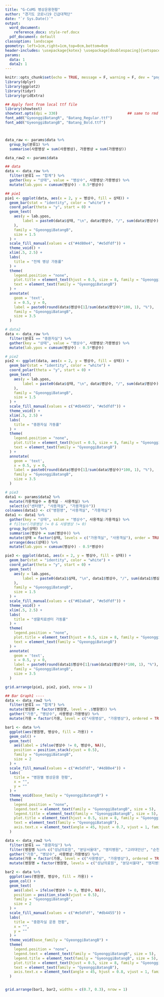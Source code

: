 ```yaml
---
title: "G-CoMS 병상운용현황"
author: "경기도 코로나19 긴급대책단"
date: "`r Sys.Date()`"
output:
  word_document:
    reference_docx: style-ref.docx
  pdf_document: default
classoption: landscape
geometry: left=1cm,right=1cm,top=0cm,bottom=0cm
header-includes: \usepackage{kotex} \usepackage[doublespacing]{setspace} \usepackage{multirow} 
params:
  data: 1
  data2: 1
---
```

  


```r
knitr::opts_chunk$set(echo = TRUE, message = F, warning = F, dev = "png", fig.showtext=TRUE)
library(dplyr)
library(ggplot2)
library(tidyr)
library(gridExtra)

## Apply font from local ttf file
library(showtext)
showtext.opts(dpi = 330)                                ## same to rmd chunk
font_add("GyeonggiBatangR", "Batang_Regular.ttf")
font_add("GyeonggiBatangB", "Batang_Bold.ttf")



data_raw <- params$data %>%
  group_by(분류1) %>%
  summarise(사용병상 = sum(사용병상), 가용병상 = sum(가용병상)) 

data_raw2 <- params$data
```

```r
## data
data <- data_raw %>%
  filter(분류1 == "합계") %>%
  gather(key = "상태", value = "병상수", 사용병상:가용병상) %>%
  mutate(lab.ypos = cumsum(병상수) - 0.5*병상수)

## pie1
pie1 <- ggplot(data, aes(x = 2, y = 병상수, fill = 상태)) +
  geom_bar(stat = "identity", color = "white") +
  coord_polar(theta = "y", start = 0) +
  geom_text(
    aes(y = lab.ypos, 
        label = paste0(data$상태, "\n", data$병상수, "/", sum(data$병상수))
    ),
    family = "GyeonggiBatangB",
    size = 1.5
  ) +
  scale_fill_manual(values = c("#4d80e4", "#e5dfdf")) +
  theme_void() +
  xlim(.5, 2.5) +
  labs(
    title = "전체 병상 가동률"
  ) +
  theme(
    legend.position = "none",
    plot.title = element_text(hjust = 0.5, size = 8, family = "GyeonggiBatangB"),
    text = element_text(family = "GyeonggiBatangB")
  ) +
  annotate(
    geom = 'text', 
    x = 0.5, y = 0, 
    label = paste0(round(data$병상수[1]/sum(data$병상수)*100, 1), "%"),
    family = "GyeonggiBatangB",
    size = 3.5
  )

# data2
data <- data_raw %>%
  filter(분류1 == "중환자실") %>%
  gather(key = "상태", value = "병상수", 사용병상:가용병상) %>%
  mutate(lab.ypos = cumsum(병상수) - 0.5*병상수)

# pie2
pie2 <- ggplot(data, aes(x = 2, y = 병상수, fill = 상태)) +
  geom_bar(stat = "identity", color = "white") +
  coord_polar(theta = "y", start = 0) +
  geom_text(
    aes(y = lab.ypos, 
        label = paste0(data$상태, "\n", data$병상수, "/", sum(data$병상수))
    ),
    family = "GyeonggiBatangB",
    size = 1.5
  ) +
  scale_fill_manual(values = c("#db4455", "#e5dfdf")) +
  theme_void() +
  xlim(.5, 2.5) +
  labs(
    title = "중환자실 가동률"
  ) +
  theme(
    legend.position = "none",
    plot.title = element_text(hjust = 0.5, size = 8, family = "GyeonggiBatangB"),
    text = element_text(family = "GyeonggiBatangB")
  ) +
  annotate(
    geom = 'text', 
    x = 0.5, y = 0, 
    label = paste0(round(data$병상수[1]/sum(data$병상수)*100, 1), "%"),
    family = "GyeonggiBatangB",
    size = 3.5
  )

# pie3
data1 <- params$data2 %>%
  mutate(가용객실수 = 총객실 - 사용객실) %>%
  select(c("센터명", "사용객실", "가용객실수"))
colnames(data1) <- c("병원명", "사용객실", "가용객실")
data1 <- data1 %>%
  gather(key = "상태", value = "병상수", 사용객실:가용객실) %>%
  # filter(가용병상 != 0 & 사용병상 != 0)
  group_by(상태) %>%
  summarise(병상수 = sum(병상수)) %>%
  mutate(상태 = factor(상태, levels = c("가용객실", "사용객실"), order = TRUE)) %>%
  arrange(desc(상태)) %>%
  mutate(lab.ypos = cumsum(병상수) - 0.5*병상수) 

pie3 <- ggplot(data1, aes(x = 2, y = 병상수, fill = 상태)) +
  geom_bar(stat = "identity", color = "white") +
  coord_polar(theta = "y", start = 0) +
  geom_text(
    aes(y = lab.ypos, 
        label = paste0(data1$상태, "\n", data1$병상수, "/", sum(data1$병상수))
    ),
    family = "GyeonggiBatangB",
    size = 1.5
  ) +
  scale_fill_manual(values = c("#02a8a8", "#e5dfdf")) +
  theme_void() +
  xlim(.5, 2.5) +
  labs(
    title = "생활치료센터 가동률"
  ) +
  theme(
    legend.position = "none",
    plot.title = element_text(hjust = 0.5, size = 8, family = "GyeonggiBatangB"),
    text = element_text(family = "GyeonggiBatangB")
  ) +
  annotate(
    geom = 'text', 
    x = 0.5, y = 0, 
    label = paste0(round(data1$병상수[1]/sum(data1$병상수)*100, 1), "%"),
    family = "GyeonggiBatangB",
    size = 3.5
  )

grid.arrange(pie1, pie2, pie3, nrow = 1)
```

```r
## Bar Graph1 ----
data <- data_raw2 %>%
  filter(분류1 == "합계") %>%
  mutate(병원명 = factor(병원명, level = .$병원명)) %>%
  gather("가용", "병상수", 사용병상:가용병상) %>%
  mutate(가용 = factor(가용, level = c("사용병상", "가용병상"), ordered = TRUE))

bar1 <- data %>%
  ggplot(aes(병원명, 병상수, fill = 가용)) +
  geom_col() +
  geom_text(
    aes(label = ifelse(병상수 != 0, 병상수, NA)), 
    position = position_stack(vjust = 0.5),
    family = "GyeonggiBatangB",
    size = 2
  ) +
  scale_fill_manual(values = c("#e5dfdf", "#4d80e4")) +
  labs(
    title = "병원별 병상운용 현황",
    x = "",
    y = ""
  ) +
  theme_void(base_family = "GyeonggiBatangB") +
  theme(
    legend.position = "none",
    legend.text = element_text(family = "GyeonggiBatangB", size = 5),
    legend.title = element_text(family = "GyeonggiBatangB", size = 5),
    plot.title = element_text(hjust = 0.5, size = 8, family = "GyeonggiBatangB"),
    text = element_text(family = "GyeonggiBatangB"),
    axis.text.x = element_text(angle = 45, hjust = 0.7, vjust = 1, family = "GyeonggiBatangB", size = 5),
  )

data <- data_raw2 %>%
  filter(분류1 == "중환자실") %>%
  filter(병원명 %in% c("성남의료원", "분당서울대", "명지병원", "고려대안산", "순천향부천", "아주대병원", "한림대성심", "일산병원")) %>%
  gather("가용", "병상수", 사용병상:가용병상) %>%
  mutate(가용 = factor(가용, level = c("사용병상", "가용병상"), ordered = TRUE)) %>%
  mutate(병원명 = factor(병원명, levels = c("성남의료원", "분당서울대", "명지병원", "고려대안산", "순천향부천", "아주대병원", "한림대성심", "일산병원")))

bar2 <- data %>%
  ggplot(aes(병원명, 병상수, fill = 가용)) +
  geom_col() +
  geom_text(
    aes(label = ifelse(병상수 != 0, 병상수, NA)), 
    position = position_stack(vjust = 0.5),
    family = "GyeonggiBatangB",
    size = 2
  ) +
  scale_fill_manual(values = c("#e5dfdf", "#db4455")) +
  labs(
    title = "중환자실 운용 현황",
    x = "",
    y = ""
  ) +
  theme_void(base_family = "GyeonggiBatangB") +
  theme(
    legend.position = "none",
    legend.text = element_text(family = "GyeonggiBatangB", size = 5),
    legend.title = element_text(family = "GyeonggiBatangB", size = 5),
    plot.title = element_text(hjust = 0.5, size = 8, family = "GyeonggiBatangB"),
    text = element_text(family = "GyeonggiBatangB"),
    axis.text.x = element_text(angle = 45, hjust = 0.8, vjust = 1, family = "GyeonggiBatangB", size = 5)
  )


grid.arrange(bar1, bar2, widths = c(0.7, 0.3), nrow = 1)
```


